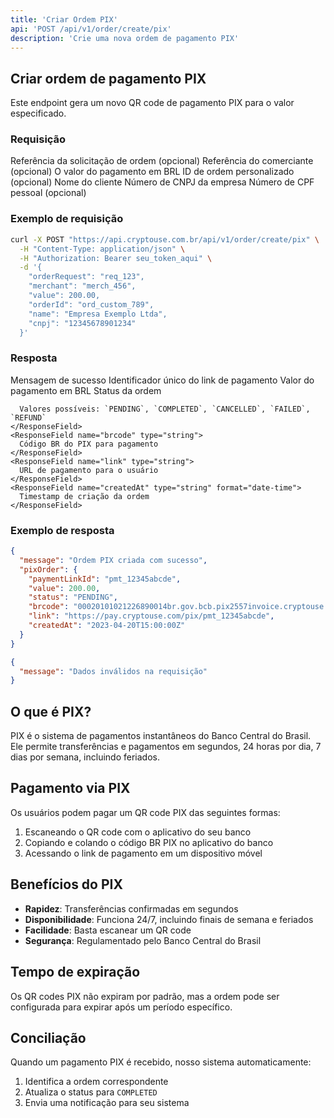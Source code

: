 ```yaml
---
title: 'Criar Ordem PIX'
api: 'POST /api/v1/order/create/pix'
description: 'Crie uma nova ordem de pagamento PIX'
---
```


## Criar ordem de pagamento PIX

Este endpoint gera um novo QR code de pagamento PIX para o valor especificado.

### Requisição

<ParamField body="orderRequest" type="string">
  Referência da solicitação de ordem (opcional)
</ParamField>

<ParamField body="merchant" type="string">
  Referência do comerciante (opcional)
</ParamField>

<ParamField body="value" type="number" required>
  O valor do pagamento em BRL
</ParamField>

<ParamField body="orderId" type="string">
  ID de ordem personalizado (opcional)
</ParamField>

<ParamField body="name" type="string" required>
  Nome do cliente
</ParamField>

<ParamField body="cnpj" type="string">
  Número de CNPJ da empresa
</ParamField>

<ParamField body="cpf" type="string">
  Número de CPF pessoal (opcional)
</ParamField>

### Exemplo de requisição

```bash
curl -X POST "https://api.cryptouse.com.br/api/v1/order/create/pix" \
  -H "Content-Type: application/json" \
  -H "Authorization: Bearer seu_token_aqui" \
  -d '{
    "orderRequest": "req_123",
    "merchant": "merch_456",
    "value": 200.00,
    "orderId": "ord_custom_789",
    "name": "Empresa Exemplo Ltda",
    "cnpj": "12345678901234"
  }'
```

### Resposta

<ResponseField name="message" type="string">
  Mensagem de sucesso
</ResponseField>

<ResponseField name="pixOrder" type="object">
  <Expandable title="Propriedades">
    <ResponseField name="paymentLinkId" type="string">
      Identificador único do link de pagamento
    </ResponseField>
    <ResponseField name="value" type="number">
      Valor do pagamento em BRL
    </ResponseField>
    <ResponseField name="status" type="string">
      Status da ordem
      
      Valores possíveis: `PENDING`, `COMPLETED`, `CANCELLED`, `FAILED`, `REFUND`
    </ResponseField>
    <ResponseField name="brcode" type="string">
      Código BR do PIX para pagamento
    </ResponseField>
    <ResponseField name="link" type="string">
      URL de pagamento para o usuário
    </ResponseField>
    <ResponseField name="createdAt" type="string" format="date-time">
      Timestamp de criação da ordem
    </ResponseField>
  </Expandable>
</ResponseField>

### Exemplo de resposta

<CodeGroup>

```json Sucesso (200)
{
  "message": "Ordem PIX criada com sucesso",
  "pixOrder": {
    "paymentLinkId": "pmt_12345abcde",
    "value": 200.00,
    "status": "PENDING",
    "brcode": "00020101021226890014br.gov.bcb.pix2557invoice.cryptouse.com/pmt_12345abcde5204000053039865802BR5913Empresa PIX6008Sao Paulo62290525pmt_12345abcde1234567890123640230A",
    "link": "https://pay.cryptouse.com/pix/pmt_12345abcde",
    "createdAt": "2023-04-20T15:00:00Z"
  }
}
```

```json Requisição inválida (400)
{
  "message": "Dados inválidos na requisição"
}
```

</CodeGroup>

## O que é PIX?

PIX é o sistema de pagamentos instantâneos do Banco Central do Brasil. Ele permite transferências e pagamentos em segundos, 24 horas por dia, 7 dias por semana, incluindo feriados.

## Pagamento via PIX

Os usuários podem pagar um QR code PIX das seguintes formas:

1. Escaneando o QR code com o aplicativo do seu banco
2. Copiando e colando o código BR PIX no aplicativo do banco
3. Acessando o link de pagamento em um dispositivo móvel

## Benefícios do PIX

- **Rapidez**: Transferências confirmadas em segundos
- **Disponibilidade**: Funciona 24/7, incluindo finais de semana e feriados
- **Facilidade**: Basta escanear um QR code
- **Segurança**: Regulamentado pelo Banco Central do Brasil

## Tempo de expiração

Os QR codes PIX não expiram por padrão, mas a ordem pode ser configurada para expirar após um período específico.

## Conciliação

Quando um pagamento PIX é recebido, nosso sistema automaticamente:

1. Identifica a ordem correspondente
2. Atualiza o status para `COMPLETED`
3. Envia uma notificação para seu sistema 